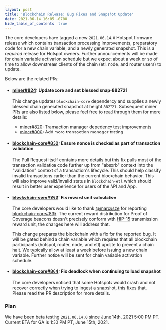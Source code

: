 ```yaml
---
layout: post
title: 'Blockchain Release: Bug Fixes and Snapshot Update'
date: 2021-06-14 16:05 -0700
hide_table_of_contents: true
---
```


The core developers have tagged a new `2021.06.14.0` Hotspot firmware release which contains
transaction processing improvements, preparatory code for a new chain variable, and a newly
generated snapshot. This is a _required_ release for Hotspot owners. Further announcements will be
made for chain variable activation schedule but we expect about a week or so of time to allow
downstream clients of the chain (etl, node, and router users) to update.

<!--truncate-->

Below are the related PRs:

- #### [miner#824](https://github.com/helium/miner/pull/824): Update core and set blessed snap-882721

  This change updates `blockchain-core` dependency and supplies a newly blessed chain generated
  snapshot at height `882721`. Subsequent miner PRs are also listed below, please feel free to read
  through them for more details:

  - [miner#820](https://github.com/helium/miner/pull/820): Transaction manager depedency test
    improvements
  - [miner#800](https://github.com/helium/miner/pull/800): Add more transaction manager testing

- #### [blockchain-core#830](https://github.com/helium/blockchain-core/pull/830): Ensure nonce is checked as part of transaction validation

  The Pull Request itself contains more details but this fix pulls most of the transaction
  validation code further up from "absorb" context into the "validation" context of a transaction's
  lifecycle. This should help classify invalid transactions earlier than the current blockchain
  behavior. This will also improve valid/invalid status in `blockchain-etl` which should result in
  better user experience for users of the API and App.

- #### [blockchain-core#863](https://github.com/helium/blockchain-core/pull/863): Fix reward unit calculation

  The core developers would like to thank [@marcusze](https://github.com/marcusze) for reporting
  [blockchain-core#835](https://github.com/helium/blockchain-core/issues/835). The current reward
  distribution for Proof of Coverage beacons doesn't precisely conform with
  [HIP-15](https://github.com/helium/HIP/blob/master/0015-beaconing-rewards.md) transmission reward
  unit, the changes here will address that.

  This change prepares the blockchain with a fix for the reported bug. It will be gated behind a
  chain variable which requires that all blockchain participants (hotspot, router, node, and etl)
  update to prevent a chain halt. We typically allow at least a week before issuing a new chain
  variable. Further notice will be sent for chain variable activation schedule.

- #### [blockchain-core#864](https://github.com/helium/blockchain-core/pull/864): Fix deadlock when continuing to load snapshot

  The core developers noticed that some Hotspots would crash and not recover correctly when trying
  to ingest a snapshot, this fixes that. Please read the PR description for more details.

### Plan

We have been beta testing `2021.06.14.0` since June 14th, 2021 5:00 PM PT. Current ETA for GA is
1:30 PM PT, June 15th, 2021.
